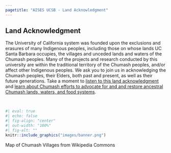 ```yaml
---
pagetitle: "AISES UCSB - Land Acknowledgment"
---
```


## Land Acknowledgment

The University of California system was founded upon the exclusions and erasures of many Indigenous peoples, including those on whose lands UC Santa Barbara occupies, the villages and unceded lands and waters of the Chumash peoples. Many of the projects and research conducted by this university are within the traditional territory of the Chumash peoples, and/or affect other Indigenous peoples. We ask you to join us in acknowledging the Chumash peoples, their Elders, both past and present, as well as their future generations. Take a moment to [listen to this land acknowledgment](https://vimeo.com/753039083/ea0f89be25) and [learn about Chumash efforts to advocate for and and restore ancestral Chumash lands, waters, and food systems](https://www.wishtoyo.org/).

<br>

```r
#| eval: true 
#| echo: false
#| fig-align: "center"
#| out-width: "100%" 
#| fig-alt: ""
knitr::include_graphics("images/banner.png")
```

::: {.gray-text .center-text}
Map of Chumash Villages from Wikipedia Commons
:::